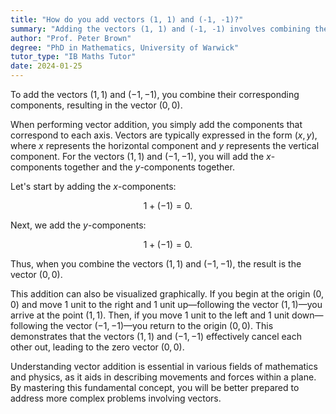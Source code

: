 ```yaml
---
title: "How do you add vectors (1, 1) and (-1, -1)?"
summary: "Adding the vectors (1, 1) and (-1, -1) involves combining their components, resulting in the vector (0, 0)."
author: "Prof. Peter Brown"
degree: "PhD in Mathematics, University of Warwick"
tutor_type: "IB Maths Tutor"
date: 2024-01-25
---
```


To add the vectors $(1, 1)$ and $(-1, -1)$, you combine their corresponding components, resulting in the vector $(0, 0)$.

When performing vector addition, you simply add the components that correspond to each axis. Vectors are typically expressed in the form $(x, y)$, where $x$ represents the horizontal component and $y$ represents the vertical component. For the vectors $(1, 1)$ and $(-1, -1)$, you will add the $x$-components together and the $y$-components together.

Let's start by adding the $x$-components: 

$$
1 + (-1) = 0.
$$ 

Next, we add the $y$-components: 

$$
1 + (-1) = 0.
$$ 

Thus, when you combine the vectors $(1, 1)$ and $(-1, -1)$, the result is the vector $(0, 0)$.

This addition can also be visualized graphically. If you begin at the origin $(0, 0)$ and move 1 unit to the right and 1 unit up—following the vector $(1, 1)$—you arrive at the point $(1, 1)$. Then, if you move 1 unit to the left and 1 unit down—following the vector $(-1, -1)$—you return to the origin $(0, 0)$. This demonstrates that the vectors $(1, 1)$ and $(-1, -1)$ effectively cancel each other out, leading to the zero vector $(0, 0)$.

Understanding vector addition is essential in various fields of mathematics and physics, as it aids in describing movements and forces within a plane. By mastering this fundamental concept, you will be better prepared to address more complex problems involving vectors.
    